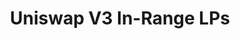 ---
title: Uniswap V3 In-Range LPs
url: https://github.com/duneanalytics/sim-idx-example-univ3-lp
---